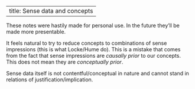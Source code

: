 
---
title: Sense data and concepts
---
:::{.callout-warning}
These notes were hastily made for personal use. In the future they'll be made more presentable.
:::


It feels natural to try to reduce concepts to combinations of sense impressions (this is what Locke/Hume do). This is a mistake that comes from the fact that sense impressions are *causally prior* to our concepts. This does not mean they are *conceptually prior*.

Sense data itself is not contentful/conceptual in nature and cannot stand in relations of justification/implication.